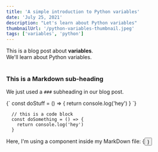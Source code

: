 ```yaml
---
title: 'A simple introduction to Python variables'
date: 'July 25, 2021'
description: "Let's learn about Python variables"
thumbnailUrl: '/python-variables-thumbnail.jpeg'
tags: ['variables', 'python']
---
```


<div>
  This is a blog post about <strong>variables</strong>. <br />
  We'll learn about Python variables.
</div>

<br />

### This is a Markdown sub-heading

We just used a `###` subheading in our blog post.

<SyntaxHighlighter language="javascript">
  {`
    const doStuff = () => {
      return console.log('hey')
    }
  `}
</SyntaxHighlighter>

```
  // this is a code block
  const doSomething = () => {
    return console.log('hey')
  }
```

<div>Here, I'm using a component inside my MarkDown file: {<Button text={'Click me'} />}</div>
